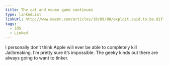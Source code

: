 ```yaml
---
title: The cat and mouse game continues
type: linkedList
linkUrl: http://www.macnn.com/articles/10/09/08/exploit.said.to.be.difficult.for.apple.to.fix
tags:
  - iOS
  - Linked
---
```


I personally don’t think Apple will ever be able to completely kill Jailbreaking. I’m pretty sure it’s impossible. The geeky kinds out there are always going to want to tinker.
